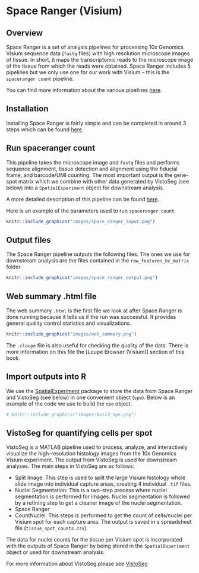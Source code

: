 # Space Ranger (Visium)


## Overview

Space Ranger is a set of analysis pipelines for processing 10x Genomics Visium sequence data (`fastq` files) with high resolution microscope images of tissue. In short, it maps the transcriptomic reads to the microscope image of the tissue from which the reads were obtained. Space Ranger includes 5 pipelines but we only use one for our work with Visium -- this is the `spaceranger count` pipeline. 

You can find more information about the various pipelines [here](https://support.10xgenomics.com/spatial-gene-expression/software/pipelines/latest/what-is-space-ranger).


## Installation

Installing Space Ranger is fairly simple and can be completed in around 3 steps which can be found [here](https://support.10xgenomics.com/spatial-gene-expression/software/pipelines/latest/installation).


## Run spaceranger count

This pipeline takes the microscope image and `fastq` files and performs sequence alignment, tissue detection and alignment using the fiducial frame, and barcode/UMI counting. The most important output is the gene-spot matrix which we combine with other data generated by VistoSeg (see below) into a `SpatialExperiment` object for downstream analysis. 

A more detailed description of this pipeline can be found [here](https://support.10xgenomics.com/spatial-gene-expression/software/pipelines/latest/using/count). 

Here is an example of the parameters used to run `spaceranger count`. 

```r
knitr::include_graphics("images/space_ranger_input.png")
```


## Output files

The Space Ranger pipeline outputs the following files. The ones we use for downstream analysis are the files contained in the `raw_features_bc_matrix` folder.  

```r
knitr::include_graphics("images/space_ranger_output.png")
```


## Web summary .html file

The web summary `.html` is the first file we look at after Space Ranger is done running because it tells us if the run was successful. It provides general quality control statistics and visualizations.  

```r
knitr::include_graphics("images/web_summary.png")
```

The `.cloupe` file is also useful for checking the quality of the data. There is more information on this file the [Loupe Browser (Visium)] section of this book. 


## Import outputs into R

We use the [SpatialExperiment](https://bioconductor.org/packages/SpatialExperiment) package to store the data from Space Ranger and VistoSeg (see below) in one convenient object (`spe`). Below is an example of the code we use to build the `spe` object.

```r
# knitr::include_graphics("images/build_spe.png")
```


## VistoSeg for quantifying cells per spot

VistoSeg is a MATLAB pipeline used to process, analyze, and interactively visualize the high-resolution histology images from the 10x Genomics Visium experiment. The output from VistoSeg is used for downstream analyses. The main steps in VistoSeg are as follows:

- Split Image: This step is used to split the large Visium histology whole slide image into individual capture areas, creating 4 individual `.tif` files.
- Nuclei Segmentation: This is a two-step process where nuclei segmentation is performed for images. Nuclei segmentation is followed by a refining step to get a cleaner image of the nuclei segmentation.
- Space Ranger
- CountNuclei: This steps is performed to get the count of cells/nuclei per Visium spot for each capture area. The output is saved in a spreadsheet file (`tissue_spot_counts.csv`).

The data for nuclei counts for the tissue per Visium spot is incorporated with the outputs of Space Ranger by being stored in the `SpatialExperiment` object or used for downstream analysis.

For more information about VistoSeg please see [VistoSeg](http://research.libd.org/VistoSeg/index.html)

